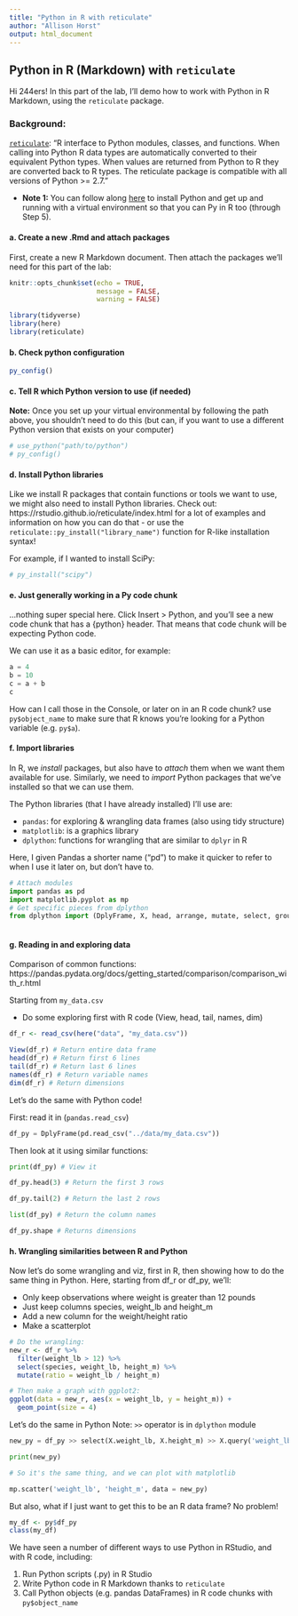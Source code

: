 ```yaml
---
title: "Python in R with reticulate"
author: "Allison Horst"
output: html_document
---
```


## Python in R (Markdown) with `reticulate`

Hi 244ers! In this part of the lab, I'll demo how to work with Python in R Markdown, using the `reticulate` package. 

### Background: 

[`reticulate`](https://rstudio.github.io/reticulate/): "R interface to Python modules, classes, and functions. When calling into Python R data types are automatically converted to their equivalent Python types. When values are returned from Python to R they are converted back to R types. The reticulate package is compatible with all versions of Python >= 2.7."

- **Note 1:** You can follow along [here](https://docs.rstudio.com/tutorials/user/using-python-with-rstudio-and-reticulate/) to install Python and get up and running with a virtual environment so that you can Py in R too (through Step 5). 

#### a. Create a new .Rmd and attach packages

First, create a new R Markdown document. Then attach the packages we'll need for this part of the lab: 
```r
knitr::opts_chunk$set(echo = TRUE,
                      message = FALSE,
                      warning = FALSE)

library(tidyverse)
library(here)
library(reticulate)
```

#### b. Check python configuration
```r
py_config()
```

#### c. Tell R which Python version to use (if needed)

**Note:** Once you set up your virtual environmental by following the path above, you shouldn't need to do this (but can, if you want to use a different Python version that exists on your computer)
```r
# use_python("path/to/python")
# py_config()
```

#### d. Install Python libraries 

Like we install R packages that contain functions or tools we want to use, we might also need to install Python libraries. Check out: https://rstudio.github.io/reticulate/index.html for a lot of examples and information on how you can do that - or use the `reticulate::py_install("library_name")` function for R-like installation syntax!

For example, if I wanted to install SciPy: 
```r
# py_install("scipy")
```

#### e. Just generally working in a Py code chunk

...nothing super special here. Click Insert > Python, and you'll see a new code chunk that has a {python} header. That means that code chunk will be expecting Python code. 

We can use it as a basic editor, for example: 

```python
a = 4
b = 10
c = a + b
c
```

How can I call those in the Console, or later on in an R code chunk? use `py$object_name` to make sure that R knows you're looking for a Python variable (e.g. `py$a`). 

#### f. Import libraries

In R, we *install* packages, but also have to *attach* them when we want them available for use. Similarly, we need to *import* Python packages that we've installed so that we can use them. 

The Python libraries (that I have already installed) I'll use are:

- `pandas`: for exploring & wrangling data frames (also using tidy structure)
- `matplotlib`: is a graphics library
- `dplython`: functions for wrangling that are similar to `dplyr` in R

Here, I given Pandas a shorter name ("pd") to make it quicker to refer to when I use it later on, but don't have to. 
```python
# Attach modules
import pandas as pd
import matplotlib.pyplot as mp
# Get specific pieces from dplython
from dplython import (DplyFrame, X, head, arrange, mutate, select, group_by, summarize)
  
```

#### g. Reading in and exploring data

Comparison of common functions: 
https://pandas.pydata.org/docs/getting_started/comparison/comparison_with_r.html

Starting from `my_data.csv`

- Do some exploring first with R code (View, head, tail, names, dim)
```r

df_r <- read_csv(here("data", "my_data.csv"))

View(df_r) # Return entire data frame
head(df_r) # Return first 6 lines
tail(df_r) # Return last 6 lines
names(df_r) # Return variable names
dim(df_r) # Return dimensions

```

Let's do the same with Python code!

First: read it in (`pandas.read_csv`)
```python
df_py = DplyFrame(pd.read_csv("../data/my_data.csv"))
```

Then look at it using similar functions: 
```python
print(df_py) # View it
```

```python
df_py.head(3) # Return the first 3 rows
```

```python
df_py.tail(2) # Return the last 2 rows
```

```python
list(df_py) # Return the column names
````

```python
df_py.shape # Returns dimensions
```

#### h. Wrangling similarities between R and Python 

Now let's do some wrangling and viz, first in R, then showing how to do the same thing in Python. Here, starting from df_r or df_py, we'll: 

- Only keep observations where weight is greater than 12 pounds
- Just keep columns species, weight_lb and height_m
- Add a new column for the weight/height ratio
- Make a scatterplot

```r
# Do the wrangling:
new_r <- df_r %>% 
  filter(weight_lb > 12) %>% 
  select(species, weight_lb, height_m) %>% 
  mutate(ratio = weight_lb / height_m)

# Then make a graph with ggplot2:
ggplot(data = new_r, aes(x = weight_lb, y = height_m)) +
  geom_point(size = 4)
```

Let's do the same in Python
Note: `>>` operator is in `dplython` module
```python
new_py = df_py >> select(X.weight_lb, X.height_m) >> X.query('weight_lb > 12') >> X.assign(ratio = X['weight_lb'] / X['height_m'])

print(new_py)

# So it's the same thing, and we can plot with matplotlib
```

```python
mp.scatter('weight_lb', 'height_m', data = new_py)
```

But also, what if I just want to get this to be an R data frame? No problem! 
```r
my_df <- py$df_py
class(my_df)
```

We have seen a number of different ways to use Python in RStudio, and with R code, including: 

1. Run Python scripts (.py) in R Studio
2. Write Python code in R Markdown thanks to `reticulate` 
3. Call Python objects (e.g. pandas DataFrames) in R code chunks with `py$object_name`


